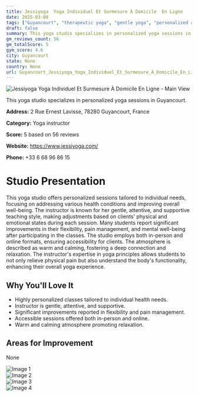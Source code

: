 ```yaml
---
title: Jessiyoga  Yoga Individuel Et Surmesure À Domicile  En Ligne
date: 2025-03-08
tags: ["Guyancourt", "therapeutic yoga", "gentle yoga", "personalized approach", "calm atmosphere", "Guyancourt"]  
draft: false
summary: This yoga studio specializes in personalized yoga sessions in Guyancourt.
gm_reviews_count: 56
gm_totalScore: 5
gym_score: 4.6
city: Guyancourt
state: None
country: None
url: Guyancourt_Jessiyoga_Yoga_Individuel_Et_Surmesure_À_Domicile_En_Ligne
---
```


<div className="aspect-[16/9] relative my-8">
  <img 
    src="https://lh5.googleusercontent.com/p/AF1QipPnz9L-3us3ZAbHxGc-dK21z-dKMz5dO6JX0clz=w1920-h1080-k-no"
    alt="Jessiyoga  Yoga Individuel Et Surmesure À Domicile  En Ligne - Main View"
    className="object-cover absolute inset-0 w-full h-full rounded-lg"
  />
</div>

This yoga studio specializes in personalized yoga sessions in Guyancourt.

**Address:** 2 Rue Ernest Lavisse, 78280 Guyancourt, France

**Category:** Yoga instructor

**Score:** 5 based on 56 reviews

**Website:** https://www.jessiyoga.com/

**Phone:** +33 6 68 96 86 15

# Studio Presentation

This yoga studio offers personalized sessions tailored to individual needs, focusing on addressing various health conditions and improving overall well-being. The instructor is known for her gentle, attentive, and supportive teaching style, making adjustments based on clients' physical and emotional states during each session. Many students report significant improvements in their flexibility, pain management, and mental well-being after participating in the classes. The studio employs both in-person and online formats, ensuring accessibility for clients. The atmosphere is described as warm and calming, fostering a deep connection and relaxation. The instructor's expertise in yoga principles allows students to not only relieve physical pain but also understand the body's functionality, enhancing their overall yoga experience.

## Why You'll Love It

- Highly personalized classes tailored to individual health needs.
- Instructor is gentle, attentive, and supportive.
- Significant improvements reported in flexibility and pain management.
- Accessible sessions offered both in-person and online.
- Warm and calming atmosphere promoting relaxation.

## Areas for Improvement

None

<div className="grid grid-cols-1 xl:grid-cols-2 gap-4 my-8">
<div className="aspect-[4/3] relative"><img src="https://lh5.googleusercontent.com/p/AF1QipOHUsgb7dB3bxpAEEpWMdjQWgvihsqzaEdqJphK=w1920-h1080-k-no" alt="Image 1" className="object-cover absolute inset-0 w-full h-full rounded-lg" /></div>
<div className="aspect-[4/3] relative"><img src="https://lh5.googleusercontent.com/p/AF1QipNpYDxaLj-JxdKCMoT4-Zdlw1Lrbv43MrDa-N0m=w1920-h1080-k-no" alt="Image 2" className="object-cover absolute inset-0 w-full h-full rounded-lg" /></div>
<div className="aspect-[4/3] relative"><img src="https://lh5.googleusercontent.com/p/AF1QipPPqQrbF_8Jn5YdwagF9G-t6isHqWocz6-dSHv8=w1920-h1080-k-no" alt="Image 3" className="object-cover absolute inset-0 w-full h-full rounded-lg" /></div>
<div className="aspect-[4/3] relative"><img src="https://streetviewpixels-pa.googleapis.com/v1/thumbnail?panoid=bqic5E1MZEKhIt01-TinOQ&cb_client=maps_sv.tactile.gps&w=203&h=100&yaw=125.70102&pitch=0&thumbfov=100" alt="Image 4" className="object-cover absolute inset-0 w-full h-full rounded-lg" /></div>
</div>